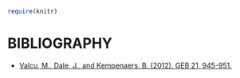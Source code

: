 ```{r, results = 'hide', echo = FALSE}
require(knitr)
```

BIBLIOGRAPHY
============

* [Valcu, M., Dale, J., and Kempenaers, B. (2012). GEB 21, 945-951.](http://onlinelibrary.wiley.com/doi/10.1111/j.1466-8238.2011.00739.x/pdf "rangeMapper: a platform for the study of macroecology of life-history traits.") 



